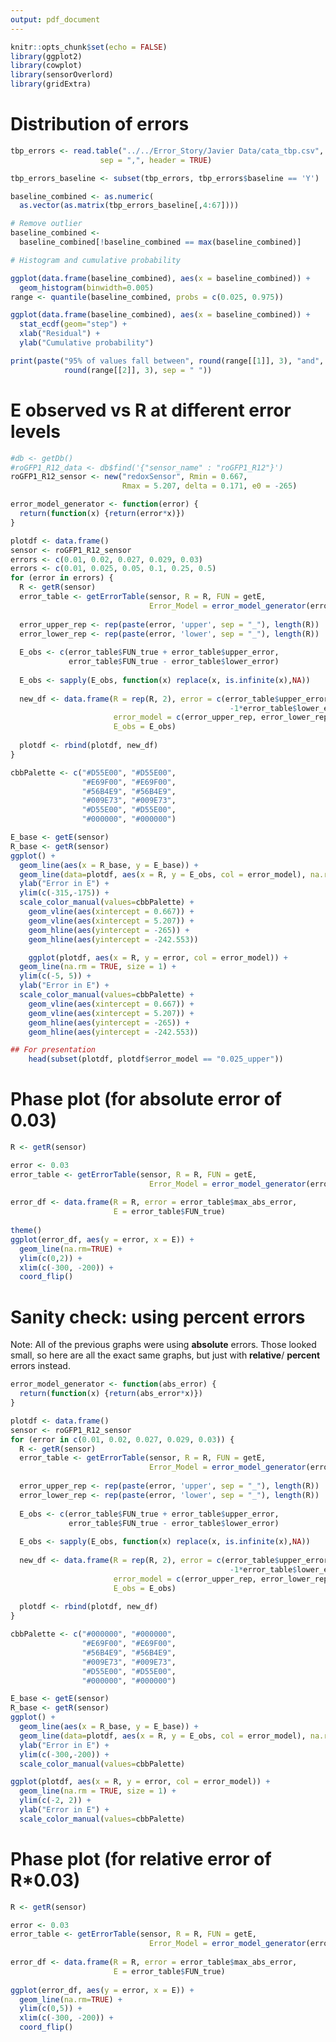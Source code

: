 ```yaml
---
output: pdf_document
---
```


```r
knitr::opts_chunk$set(echo = FALSE)
library(ggplot2)
library(cowplot)
library(sensorOverlord)
library(gridExtra)
```


# Distribution of errors

```r
tbp_errors <- read.table("../../Error_Story/Javier Data/cata_tbp.csv", 
                    sep = ",", header = TRUE)

tbp_errors_baseline <- subset(tbp_errors, tbp_errors$baseline == 'Y')

baseline_combined <- as.numeric(
  as.vector(as.matrix(tbp_errors_baseline[,4:67])))

# Remove outlier
baseline_combined <- 
  baseline_combined[!baseline_combined == max(baseline_combined)]

# Histogram and cumulative probability 

ggplot(data.frame(baseline_combined), aes(x = baseline_combined)) +
  geom_histogram(binwidth=0.005)
range <- quantile(baseline_combined, probs = c(0.025, 0.975))

ggplot(data.frame(baseline_combined), aes(x = baseline_combined)) +
  stat_ecdf(geom="step") +
  xlab("Residual") +
  ylab("Cumulative probability")

print(paste("95% of values fall between", round(range[[1]], 3), "and", 
            round(range[[2]], 3), sep = " "))
```


# E observed vs R at different error levels

```r
#db <- getDb()
#roGFP1_R12_data <- db$find('{"sensor_name" : "roGFP1_R12"}')
roGFP1_R12_sensor <- new("redoxSensor", Rmin = 0.667, 
                         Rmax = 5.207, delta = 0.171, e0 = -265)

error_model_generator <- function(error) {
  return(function(x) {return(error*x)})
}

plotdf <- data.frame()
sensor <- roGFP1_R12_sensor
errors <- c(0.01, 0.02, 0.027, 0.029, 0.03)
errors <- c(0.01, 0.025, 0.05, 0.1, 0.25, 0.5)
for (error in errors) {
  R <- getR(sensor)
  error_table <- getErrorTable(sensor, R = R, FUN = getE,
                               Error_Model = error_model_generator(error))
  
  error_upper_rep <- rep(paste(error, 'upper', sep = "_"), length(R))
  error_lower_rep <- rep(paste(error, 'lower', sep = "_"), length(R))
  
  E_obs <- c(error_table$FUN_true + error_table$upper_error, 
             error_table$FUN_true - error_table$lower_error)
  
  E_obs <- sapply(E_obs, function(x) replace(x, is.infinite(x),NA))
  
  new_df <- data.frame(R = rep(R, 2), error = c(error_table$upper_error,
                                                 -1*error_table$lower_error),
                       error_model = c(error_upper_rep, error_lower_rep),
                       E_obs = E_obs)
  
  plotdf <- rbind(plotdf, new_df)
}

cbbPalette <- c("#D55E00", "#D55E00",
                "#E69F00", "#E69F00", 
                "#56B4E9", "#56B4E9", 
                "#009E73", "#009E73",
                "#D55E00", "#D55E00",
                "#000000", "#000000")

E_base <- getE(sensor)
R_base <- getR(sensor)
ggplot() +
  geom_line(aes(x = R_base, y = E_base)) +
  geom_line(data=plotdf, aes(x = R, y = E_obs, col = error_model), na.rm = TRUE, size = 0.4) +
  ylab("Error in E") +
  ylim(c(-315,-175)) +
  scale_color_manual(values=cbbPalette) +
    geom_vline(aes(xintercept = 0.667)) +
    geom_vline(aes(xintercept = 5.207)) +
    geom_hline(aes(yintercept = -265)) +
    geom_hline(aes(yintercept = -242.553))

    ggplot(plotdf, aes(x = R, y = error, col = error_model)) +
  geom_line(na.rm = TRUE, size = 1) +
  ylim(c(-5, 5)) +
  ylab("Error in E") +
  scale_color_manual(values=cbbPalette) +
    geom_vline(aes(xintercept = 0.667)) +
    geom_vline(aes(xintercept = 5.207)) +
    geom_hline(aes(yintercept = -265)) +
    geom_hline(aes(yintercept = -242.553))

## For presentation
    head(subset(plotdf, plotdf$error_model == "0.025_upper"))
```

# Phase plot (for absolute error of 0.03)

```r
R <- getR(sensor)

error <- 0.03
error_table <- getErrorTable(sensor, R = R, FUN = getE,
                               Error_Model = error_model_generator(error))
  
error_df <- data.frame(R = R, error = error_table$max_abs_error,
                       E = error_table$FUN_true)
  
theme()
ggplot(error_df, aes(y = error, x = E)) +
  geom_line(na.rm=TRUE) +
  ylim(c(0,2)) +
  xlim(c(-300, -200)) +
  coord_flip()
```

# Sanity check: using percent errors

Note: All of the previous graphs were using **absolute** errors. Those
looked small, so here are all the exact same graphs, but just with **relative**/
**percent** errors instead.

```r
error_model_generator <- function(abs_error) {
  return(function(x) {return(abs_error*x)})
}

plotdf <- data.frame()
sensor <- roGFP1_R12_sensor
for (error in c(0.01, 0.02, 0.027, 0.029, 0.03)) {
  R <- getR(sensor)
  error_table <- getErrorTable(sensor, R = R, FUN = getE,
                               Error_Model = error_model_generator(error))
  
  error_upper_rep <- rep(paste(error, 'upper', sep = "_"), length(R))
  error_lower_rep <- rep(paste(error, 'lower', sep = "_"), length(R))
  
  E_obs <- c(error_table$FUN_true + error_table$upper_error, 
             error_table$FUN_true - error_table$lower_error)
  
  E_obs <- sapply(E_obs, function(x) replace(x, is.infinite(x),NA))
  
  new_df <- data.frame(R = rep(R, 2), error = c(error_table$upper_error,
                                                 -1*error_table$lower_error),
                       error_model = c(error_upper_rep, error_lower_rep),
                       E_obs = E_obs)
  
  plotdf <- rbind(plotdf, new_df)
}

cbbPalette <- c("#000000", "#000000", 
                "#E69F00", "#E69F00", 
                "#56B4E9", "#56B4E9", 
                "#009E73", "#009E73",
                "#D55E00", "#D55E00",
                "#000000", "#000000")

E_base <- getE(sensor)
R_base <- getR(sensor)
ggplot() +
  geom_line(aes(x = R_base, y = E_base)) +
  geom_line(data=plotdf, aes(x = R, y = E_obs, col = error_model), na.rm = TRUE, size = 0.4) +
  ylab("Error in E") +
  ylim(c(-300,-200)) +
  scale_color_manual(values=cbbPalette)

ggplot(plotdf, aes(x = R, y = error, col = error_model)) +
  geom_line(na.rm = TRUE, size = 1) +
  ylim(c(-2, 2)) +
  ylab("Error in E") +
  scale_color_manual(values=cbbPalette)

```

# Phase plot (for relative error of R*0.03)
```r
R <- getR(sensor)

error <- 0.03
error_table <- getErrorTable(sensor, R = R, FUN = getE,
                               Error_Model = error_model_generator(error))
  
error_df <- data.frame(R = R, error = error_table$max_abs_error,
                       E = error_table$FUN_true)
  
ggplot(error_df, aes(y = error, x = E)) +
  geom_line(na.rm=TRUE) +
  ylim(c(0,5)) +
  xlim(c(-300, -200)) +
  coord_flip()
```

